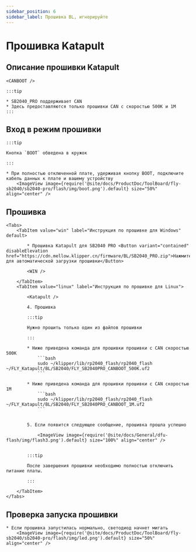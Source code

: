 ```yaml
---
sidebar_position: 6
sidebar_label: Прошивка BL, игнорируйте
---
```





# Прошивка Katapult

## Описание прошивки Katapult

    <CANBOOT />

    :::tip

    * SB2040_PRO поддерживает CAN
    * Здесь предоставляются только прошивки CAN с скоростью 500К и 1М
    :::

## Вход в режим прошивки

    :::tip

    Кнопка `BOOT` обведена в кружок

    :::

    * При полностью отключенной плате, удерживая кнопку BOOT, подключите кабель данных к плате и вашему устройству
        <ImageView image={require('@site/docs/ProductDoc/ToolBoard/fly-sb2040/sb2040-pro/flash/img/boot.png').default} size="50%" align="center" />

## Прошивка

    <Tabs>
        <TabItem value="win" label="Инструкция по прошивке для Windows" default>

            * Прошивка Katapult для SB2040 PRO <Button variant="contained" disableElevation href="https://cdn.mellow.klipper.cn/firmware/BL/SB2040_PRO.zip">Нажмите для автоматической загрузки прошивки</Button>

            <WIN />
            
        </TabItem>
        <TabItem value="linux" label="Инструкция по прошивке для Linux">
            
            <Katapult />

            4. Прошивка

            :::tip

            Нужно прошить только один из файлов прошивки

            :::

            * Ниже приведена команда для прошивки прошивки с CAN скоростью 500К
                ```bash
                sudo ~/klipper/lib/rp2040_flash/rp2040_flash ~/FLY_Katapult/BL/SB2040/FLY_SB2040PRO_CANBOOT_500K.uf2
                ```
                       
            * Ниже приведена команда для прошивки прошивки с CAN скоростью 1М
                ```bash
                sudo ~/klipper/lib/rp2040_flash/rp2040_flash ~/FLY_Katapult/BL/SB2040/FLY_SB2040PRO_CANBOOT_1M.uf2
                ```


            5. Если появится следующее сообщение, прошивка прошла успешно

                <ImageView image={require('@site/docs/General/dfu-flash/img/flash3.png').default} size="100%" align="center" />


            :::tip

            После завершения прошивки необходимо полностью отключить питание платы.

            :::

        </TabItem>
    </Tabs>

## Проверка запуска прошивки

    * Если прошивка запустилась нормально, светодиод начнет мигать
        <ImageView image={require('@site/docs/ProductDoc/ToolBoard/fly-sb2040/sb2040-pro/flash/img/led.png').default} size="50%" align="center" />